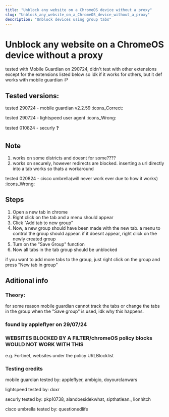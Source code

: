 ```yaml
---
title: "Unblock any website on a ChromeOS device without a proxy"
slug: "Unblock_any_website_on_a_ChromeOS_device_without_a_proxy"
description: "Unblock devices using group tabs"
---
```


# Unblock any website on a ChromeOS device without a proxy

tested with Mobile Guardian on 290724, didn't test with other extensions except for the extensions listed below so idk if it works for others, but it def works with mobile guardian :P

## Tested versions:
tested 290724 - mobile guardian v2.2.59 :icons_Correct: 

tested 290724 - lightspeed user agent :icons_Wrong: 

tested 010824 - securly ❓ 

## Note
1. works on some districts and doesnt for some????
2. works on securely, however redirects are blocked. inserting a url directly into a tab works so thats a workaround

tested 020824 - cisco umbrella(will never work ever due to how it works) :icons_Wrong:

## Steps
1. Open a new tab in chrome
2. Right click on the tab and a menu should appear
3. Click "Add tab to new group"
4. Now, a new group should have been made with the new tab. a menu to control the group should appear. if it doesnt appear, right click on the newly created group
5. Turn on the "Save Group" function
6. Now all tabs in the tab group should be unblocked

if you want to add more tabs to the group, just right click on the group and press "New tab in group"

## Aditional info

### Theory:
for some reason mobile guardian cannot track the tabs or change the tabs in the group when the "Save group" is used, idk why this happens.

### found by appleflyer on 29/07/24

### WEBSITES BLOCKED BY A FILTER/chromeOS policy blocks WOULD NOT WORK WITH THIS
e.g. Fortinet, websites under the policy URLBlocklist

### Testing credits
mobile guardian tested by: appleflyer, ambigio, doyourclanwars

lightspeed tested by: doxr

securly tested by: pkp10738, alandoesidekwhat, sipthatlean., lionhitch

cisco umbrella tested by: questionedlife 
